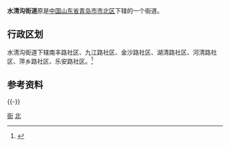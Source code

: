 '''水清沟街道'''原是[[中华人民共和国|中国]][[山东省|山东省]][[青岛市|青岛市]][[市北区|市北区]]下辖的一个街道。

== 行政区划 ==
水清沟街道下辖南丰路社区、九江路社区、金沙路社区、湖清路社区、河清路社区、萍乡路社区、乐安路社区。<ref>{{Cite web|url=http://www.stats.gov.cn/tjsj/tjbz/tjyqhdmhcxhfdm/2015/37/02/03/370203030.html|title=统计用区划和城乡划分代码/山东省/青岛市/市北区/水清沟街道办事处|accessdate=2017-04-23|author=国家统计局|date=2015-09-30|publisher=|archive-date=2017-04-27|archive-url=https://web.archive.org/web/20170427011000/http://www.stats.gov.cn/tjsj/tjbz/tjyqhdmhcxhfdm/2015/37/02/03/370203030.html|dead-url=no}}</ref>

== 参考资料 ==
{{Reflist}}
{{-}}
{{青岛小作品}}
{{青岛市市北区行政区划}}
{{青岛市行政区划}}
[[Category:市北区|街]]
[[Category:青岛乡级行政区划|北]]